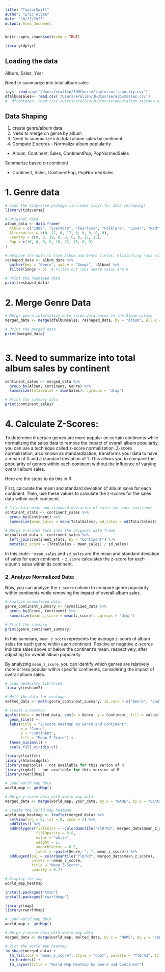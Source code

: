 ```yaml
---
title: "TaylorSwift"
author: "Eric Allen"
date: "10/22/2023"
output: html_document
---
```


```r
knitr::opts_chunk$set(echo = TRUE)

library(dplyr)

```

## Loading the data 

Album, Sales, Year 

Need to summarize into total album sales

```r

tay<- read.csv('/Users/erallen/JHUCourse/taylorswiftspotify.csv')
dfalbumsales<- read.csv('/Users/erallen/JHUCourse/albumsales.csv')
#  dfcontpop<- read.csv('/Users/erallen/JHUCourse/population-regions-with-projections.csv')

```

## Data Shaping

1. create genre/album data
2. Need to merge on genre by album
3. Need to summarize into total album sales by continent
4. Compute Z scores - Normalize album poplularity 

- Album, Continent, Sales, ContinentPop, PopNormedSales

Summarize based on continent

- Continent, Sales, ContinentPop, PopNormedSales


# 1. Genre data 

```r

# Load the tidyverse package (includes tidyr for data reshaping)
library(tidyverse)

# Original data
album_data <- data.frame(
  Album = c("1989", "Evermore", "Fearless", "Folklore", "Lover", "Red", "Reputation", "Speak Now", "Taylor Swift"),
  Alternative = c(0, 17, 0, 17, 0, 0, 0, 0, 0),
  Country = c(0, 0, 19, 0, 0, 0, 0, 17, 15),
  Pop = c(16, 0, 0, 0, 18, 22, 15, 0, 0)
)

# Reshape the data to have Album and Genre fields, eliminating rows with 0 sales
reshaped_data <- album_data %>%
  gather(key = "Genre", value = "Songs", -Album) %>%
  filter(Songs > 0)  # Filter out rows where sales are 0

# Print the reshaped data
print(reshaped_data)


```

# 2. Merge Genre Data 

```r


# Merge genre information onto sales_data based on the Album column
merged_data <- merge(dfalbumsales, reshaped_data, by = "Album", all.x = TRUE)

# Print the merged data
print(merged_data)



```


# 3. Need to summarize into total album sales by continent

```r

continent_sales <- merged_data %>%
  group_by(Album, Continent, Genre) %>%
  summarize(TotalSales = sum(Sales), .groups = 'drop')

# Print the summary data
print(continent_sales)

```


# 4. **Calculate Z-Scores:**

To determine if certain genres are more popular on certain continents while normalizing the sales data to remove the impact of overall album popularity, you can use a technique called z-score normalization. Z-score normalization, also known as standardization, transforms your data to have a mean of 0 and a standard deviation of 1. This allows you to compare the popularity of genres within each continent without the influence of varying overall album sales.

Here are the steps to do this in R:

First, calculate the mean and standard deviation of album sales for each continent. Then, use these values to calculate the z-scores for the sales data within each continent.


```r

# Calculate mean and standard deviation of sales for each continent
continent_stats <- continent_sales %>%
  group_by(Continent) %>%
  summarize(mean_sales = mean(TotalSales), sd_sales = sd(TotalSales))

# Merge z-scores back into the original data frame
normalized_data <- continent_sales %>%
  left_join(continent_stats, by = "Continent") %>%
  mutate(z_score = (TotalSales - mean_sales) / sd_sales)
```

In this code:
- `mean_sales` and `sd_sales` are the mean and standard deviation of sales for each continent.
- `z_score` calculates the z-score for each album's sales within its continent.

### 2. **Analyze Normalized Data:**

Now, you can analyze the `z_score` column to compare genre popularity within continents while removing the impact of overall album sales.

```r
# Analyze normalized data
genre_continent_summary <- normalized_data %>%
  group_by(Genre, Continent) %>%
  summarize(mean_z_score = mean(z_score), .groups = 'drop')

# Print the summary
print(genre_continent_summary)
```

In this summary, `mean_z_score` represents the average z-score of album sales for each genre within each continent. Positive or negative z-scores indicate sales above or below the continent's mean, respectively, after adjusting for overall album popularity.

By analyzing `mean_z_score`, you can identify which genres are relatively more or less popular within specific continents, considering the impact of overall album sales.

```r

# Load necessary libraries
library(reshape2)

# Melt the data for heatmap
melted_data <- melt(genre_continent_summary, id.vars = c("Genre", "Continent"))

# Create a heatmap
ggplot(data = melted_data, aes(x = Genre, y = Continent, fill = value)) +
  geom_tile() +
  labs(title = "Z-Score Heatmap by Genre and Continent",
       x = "Genre",
       y = "Continent",
       fill = "Mean Z-Score") +
  theme_minimal() +
  scale_fill_viridis_c()

```

```r

library(leaflet)
library(htmlwidgets)
library(maptools) - not available for this verion of R
library(rgdal) - not available for this version of R
library(rworldmap)

# Load world map data
world_map <- getMap()

# Merge z-score data with world map data
merged_data <- merge(world_map, your_data, by.x = "NAME", by.y = "Continent", all.x = TRUE)

# Create the world map heatmap
world_map_heatmap <- leaflet(merged_data) %>%
  setView(lng = 0, lat = 0, zoom = 2) %>%
  addTiles() %>%
  addPolygons(fillColor = ~colorQuantile("YlOrRd", merged_data$mean_z_score)(mean_z_score),
              fillOpacity = 0.8,
              color = "white",
              weight = 1,
              smoothFactor = 0.5,
              label = ~paste(Genre, ": ", mean_z_score)) %>%
  addLegend(pal = colorQuantile("YlOrRd", merged_data$mean_z_score),
            values = ~mean_z_score,
            title = "Mean Z-Score",
            opacity = 0.7)

# Display the map
world_map_heatmap

install.packages("tmap")
install.packages("rworldmap")

library(tmap)
library(rworldmap)

# Load world map data
world_map <- getMap()

# Merge z-score data with world map data
merged_data <- merge(world_map, melted_data, by.x = "NAME", by.y = "Continent", all.x = TRUE)

# Plot the world map heatmap
tm_shape(merged_data) +
  tm_fill(col = "mean_z_score", style = "cont", palette = "YlOrRd", title = "Mean Z-Score") +
  tm_borders() +
  tm_layout(title = "World Map Heatmap by Genre and Continent")


```